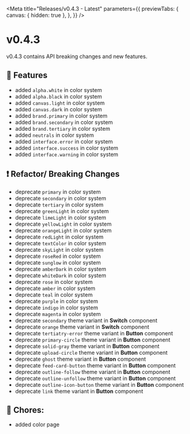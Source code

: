 
<Meta
  title="Releases/v0.4.3 - Latest"
  parameters={{
    previewTabs: {
      canvas: { hidden: true },
    },
  }}
/>

# v0.4.3

v0.4.3 contains API breaking changes and new features.

## 🚀 Features

- added `alpha.white` in color system
- added `alpha.black` in color system
- added `canvas.light` in color system
- added `canvas.dark` in color system
- added `brand.primary` in color system
- added `brand.secondary` in color system
- added `brand.tertiary` in color system
- added `neutrals` in color system
- added `interface.error` in color system
- added `interface.success` in color system
- added `interface.warning` in color system

## ❗ Refactor/ Breaking Changes

- deprecate `primary` in color system
- deprecate `secondary` in color system
- deprecate `tertiary` in color system
- deprecate `greenLight` in color system
- deprecate `limeLight` in color system
- deprecate `yellowLight` in color system
- deprecate `orangeLight` in color system
- deprecate `redLight` in color system
- deprecate `textColor` in color system
- deprecate `skyLight` in color system
- deprecate `roseRed` in color system
- deprecate `sunglow` in color system
- deprecate `amberDark` in color system
- deprecate `whiteDark` in color system
- deprecate `rose` in color system
- deprecate `amber` in color system
- deprecate `teal` in color system
- deprecate `purple` in color system
- deprecate `indigo` in color system
- deprecate `magenta` in color system
- deprecate `secondary` theme variant in **Switch** component
- deprecate `orange` theme variant in **Switch** component
- deprecate `tertiatry-error` theme variant in **Button** component
- deprecate `primary-circle` theme variant in **Button** component
- deprecate `solid-gray` theme variant in **Button** component
- deprecate `upload-circle` theme variant in **Button** component
- deprecate `ghost` theme variant in **Button** component
- deprecate `feed-card-button` theme variant in **Button** component
- deprecate `outline-follow` theme variant in **Button** component
- deprecate `outline-unfollow` theme variant in **Button** component
- deprecate `outline-icon-button` theme variant in **Button** component
- deprecate `link` theme variant in **Button** component

## 🧹 Chores:

- added color page
